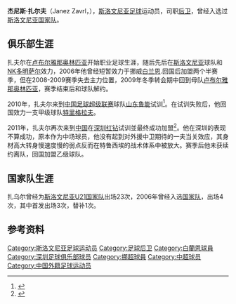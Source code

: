 {{Football player infobox
| playername = 杰尼斯·扎尔夫<br />Janez Zavrl
| image = 
| fullname = Janez Zavrl
| height = {{height|m=1.88}}
| nickname = 
| dateofbirth = {{Birth date and age|year=1982|month=12|day=25}}
| cityofbirth = [[卢布尔雅那|卢布尔雅那]]
| countryofbirth = {{SVN}}
| currentclub = 
| clubnumber = 
| position = [[后卫_(足球)|后卫]]<br />[[中场|中场]]
| youthyears = 
| youthclubs = 
| years = 2001-2003<br>2003-2005<br>2005<br>2006<br>2006-2008<br>2009<br>2010<br>2011
| clubs = [[盧布爾雅那奧林匹亞足球俱樂部|卢布尔雅那奥林匹亚]]<br />{{tsl|en|FC Ljubljana||NK卢布尔雅那}}<br />[[多姆扎勒足球俱樂部|NK多明萨尔]]<br />[[白兰恩足球会|白兰恩]]<br />{{tsl|en|Interblock||国际布洛克}}<br />[[盧布爾雅那奧林匹亞足球俱樂部|卢布尔雅那奥林匹亚]]<br />[[特里格拉夫足球俱樂部|特里格拉夫]]<br />[[深圳红钻|深圳红钻]]
| caps(goals) = {{0}}6 (0)<br>47 (8)<br>15 (0)<br>{{0}}7 (0)<br>38 (1)<br />15 (0)<br />12 (1)<br />13 (0)
| nationalyears = <br /> 2006
| nationalteam = [[斯洛文尼亚21岁以下国家足球队|斯洛文尼亚U21]] <br /> [[斯洛文尼亚国家足球队|斯洛文尼亚]]
| nationalcaps(goals) = 23 (0)<br>{{0}}4 (0)
}}
'''杰尼斯·扎尔夫'''（Janez Zavrl，{{bd|1982年|12月25日|catIdx=Z}}），[[斯洛文尼亚|斯洛文尼亚]][[足球|足球]]运动员，司职[[后卫_(足球)|后卫]]，曾经入选过[[斯洛文尼亚国家足球队|斯洛文尼亚国家队]]。

== 俱乐部生涯 ==
扎夫尔在[[盧布爾雅那奧林匹亞足球俱樂部|卢布尔雅那奥林匹亚]]开始职业足球生涯，随后先后在[[斯洛文尼亚|斯洛文尼亚]]球队{{tsl|en|FC Ljubljana||NK卢布尔雅那}}和[[多姆扎勒足球俱樂部|NK多明萨尔]]效力，2006年他曾经短暂效力于挪威[[白兰恩足球会|白兰恩]].回国后加盟{{tsl|en|Interblock||国际布洛克}}两个半赛季，但在2008-2009赛季失去主力位置，2009年冬季转会期中回到母队[[盧布爾雅那奧林匹亞足球俱樂部|卢布尔雅那奥林匹亚]]，赛季结束后和球队解约。

2010年，扎夫尔来到[[中国足球超级联赛|中国足球超级联赛]]球队[[山东鲁能|山东鲁能]]试训<ref>{{Cite web |url=http://sports.xinmin.cn/2010/01/06/3274723.html |title=东欧国脚试训鲁能 神秘南美大牌前锋是谁？ |access-date=2010-01-20 |archive-date=2013-10-22 |archive-url=https://web.archive.org/web/20131022104802/http://sports.xinmin.cn/2010/01/06/3274723.html |dead-url=no }}</ref>。在试训失败后，他回国效力一支甲级球队[[特里格拉夫足球俱樂部|特里格拉夫]]。

2011年，扎夫尔再次来到[[中国|中国]]在[[深圳红钻|深圳红钻]]试训並最终成功加盟<ref>{{Cite web |url=http://sports.sina.com.cn/s/2011-03-17/04001712631s.shtml |title=深足试训新外援纷至沓来 新疆3小将加盟如天降馅饼 |access-date=2011-03-31 |archive-date=2019-08-28 |archive-url=https://web.archive.org/web/20190828030449/http://sports.sina.com.cn/s/2011-03-17/04001712631s.shtml |dead-url=no }}</ref>。他在深圳的表现不算成功，原本作为中场球员，他没有起到对外援中卫期待的一夫当关效应，其身材高大转身慢速度慢的弱点反而在特鲁西埃的战术体系中被放大。赛季后他未获续约离队，回国加盟乙级球队。

== 国家队生涯 ==
扎乌尔曾经为[[斯洛文尼亚21岁以下国家足球队|斯洛文尼亚U21国家队]]出场23次，2006年曾经入选[[斯洛文尼亚国家足球队|国家队]]，出场4次，其中首发出场3次，替补1次。

== 参考资料 ==
{{reflist}}

{{DEFAULTSORT:Zavrl, Janez}}
[[Category:斯洛文尼亚足球运动员|Category:斯洛文尼亚足球运动员]]
[[Category:足球后卫|Category:足球后卫]]
[[Category:白蘭恩球員|Category:白蘭恩球員]]
[[Category:深圳足球俱乐部球员|Category:深圳足球俱乐部球员]]
[[Category:挪超球員|Category:挪超球員]]
[[Category:中超球员|Category:中超球员]]
[[Category:中国外籍足球运动员|Category:中国外籍足球运动员]]